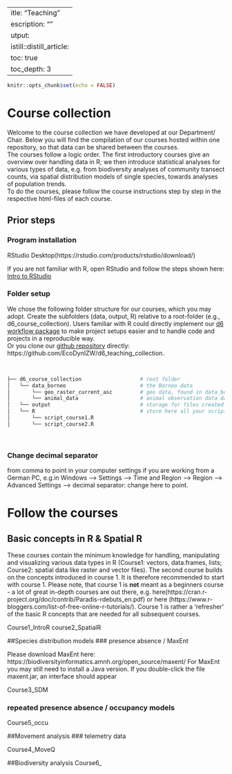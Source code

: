  ---
title: "Teaching"
description: ""
output:
distill::distill_article:
  toc: true
  toc_depth: 3
---

```r
knitr::opts_chunk$set(echo = FALSE)
```

# Course collection

Welcome to the course collection we have developed at our Department/ Chair. Below you will find the compilation of our courses hosted within one repository, so that data can be shared between the courses.
<br>
The courses follow a logic order. The first introductory courses give an overview over handling data in R; we then introduce statistical analyses for various types of data, e.g. from biodiversity analyses of community transect counts, via spatial distribution models of single species, towards analyses of population trends.
<br>
To do the courses, please follow the course instructions step by step in the respective html-files of each course.

## Prior steps
### Program installation

RStudio Desktop(https://rstudio.com/products/rstudio/download/)

If you are not familiar with R, open RStudio and follow the steps shown here: [Intro to RStudio](https://stephkramer.github.io/L1_Intro_RStudio.pdf) 

### Folder setup

We chose the following folder structure for our courses, which you may adopt. Create the subfolders (data, output, R) relative to a root-folder (e.g., d6_course_collection). Users familiar with R could directly implement our [d6 workflow package](https://github.com/EcoDynIZW/d6) to make project setups easier and to handle code and projects in a reproducible way.
<br>
Or you clone our [github repository](https://github.com/EcoDynIZW/d6_teaching_collection) directly:
https://github.com/EcoDynIZW/d6_teaching_collection.

<br>

``` bash
├── d6_course_collection                   # root folder 
│   └── data_borneo                        # the Borneo data
│       └── geo_raster_current_asc         # geo data, found in data_borneo
│       └── animal_data                    # animal observation data data_borneo
│   └── output                             # storage for files created during course
│   └── R                                  # store here all your scripts, i.e.
│       └── script_course1.R
│       └── script_course2.R
```
<br>

### Change decimal separator
from comma to point in your computer settings if you are working from a German PC, e.g.in Windows --> Settings --> Time and Region --> Region --> Advanced Settings --> decimal separator: change here to point.



# Follow the courses
## Basic concepts in R & Spatial R

These courses contain the minimum knowledge for handling, manipulating and visualizing various data types in R (Course1: vectors, data.frames, lists; Course2: spatial data like raster and vector files). The second course builds on the concepts introduced in course 1. It is therefore recommended to start with course 1. Please note, that course 1 is **not** meant as a beginners course - a lot of great in-depth courses are out there, e.g. here(https://cran.r-project.org/doc/contrib/Paradis-rdebuts_en.pdf) or here
(https://www.r-bloggers.com/list-of-free-online-r-tutorials/). Course 1 is rather a 'refresher' of the basic R concepts that are needed for all subsequent courses.
<br>

Course1_IntroR
course2_SpatialR



##Species distribution models 
### presence absence / MaxEnt

Please download MaxEnt here: https://biodiversityinformatics.amnh.org/open_source/maxent/
For MaxEnt you may still need to install a Java version. If you double-click the file maxent.jar, an  interface should appear


Course3_SDM





### repeated presence absence / occupancy models
Course5_occu

##Movement analysis
### telemetry data

Course4_MoveQ

##Biodiversity analysis
Course6_


